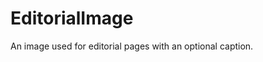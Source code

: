 
<Meta title="Labs/Brand/Molecules/EditorialImage" component={EditorialImage} />

# EditorialImage

<StoryStatus status="stable" />

An image used for editorial pages with an optional caption.

<Preview withSource="open" className="dark">
  <Story name="EditorialImage">
    <EditorialImage
      image={text(
        'Image URL',
        'https://images.ctfassets.net/go6kr6r0ykrq/4NI4czS6Y3DeaBBlVAoPTL/5a95deb01518e0cbb27bac8c6e00eaf6/broadway_2_70.jpg'
      )}
      alt={text('Alt text', 'A picture of two Codecademy employees.')}
      caption={text('Optional caption', 'You can remove this caption.')}
    />
  </Story>
</Preview>

<Props story="EditorialImage" of={EditorialImage} />
